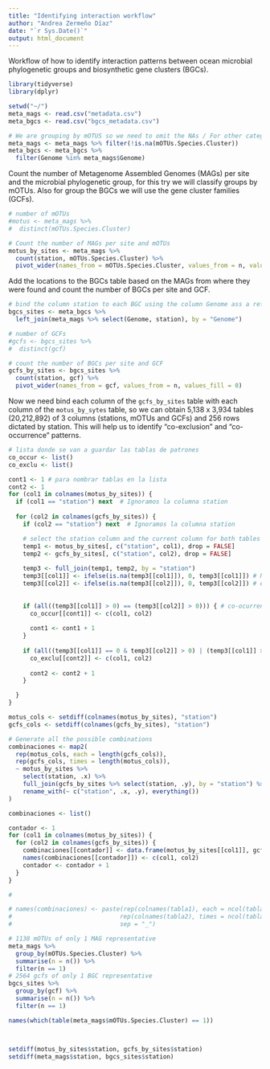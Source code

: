 ```yaml
---
title: "Identifying interaction workflow"
author: "Andrea Zermeño Díaz"
date: "`r Sys.Date()`"
output: html_document
---
```


Workflow of how to identify interaction patterns between ocean microbial phylogenetic groups and biosynthetic gene clusters (BGCs).

```r
library(tidyverse)
library(dplyr)
```

```r
setwd("~/")
meta_mags <- read.csv("metadata.csv")
meta_bgcs <- read.csv("bgcs_metadata.csv")

# We are grouping by mOTUS so we need to omit the NAs / For other categories skip this 
meta_mags <- meta_mags %>% filter(!is.na(mOTUs.Species.Cluster))
meta_bgcs <- meta_bgcs %>%
  filter(Genome %in% meta_mags$Genome)
```

Count the number of Metagenome Assembled Genomes (MAGs) per site and the microbial phylogenetic group, for this try we will classify groups by mOTUs. Also for group the BGCs we will use the gene cluster families (GCFs).

```r
# number of mOTUs
#motus <- meta_mags %>% 
#  distinct(mOTUs.Species.Cluster)

# Count the number of MAGs per site and mOTUs
motus_by_sites <- meta_mags %>%
  count(station, mOTUs.Species.Cluster) %>%
  pivot_wider(names_from = mOTUs.Species.Cluster, values_from = n, values_fill = 0)
```

Add the locations to the BGCs table based on the MAGs from where they were found and count the number of BGCs per site and GCF.

```r
# bind the column station to each BGC using the column Genome ass a reference to match it 
bgcs_sites <- meta_bgcs %>%
  left_join(meta_mags %>% select(Genome, station), by = "Genome")

# number of GCFs 
#gcfs <- bgcs_sites %>% 
#  distinct(gcf)

# count the number of BGCs per site and GCF
gcfs_by_sites <- bgcs_sites %>%
  count(station, gcf) %>%
  pivot_wider(names_from = gcf, values_from = n, values_fill = 0) 
```

Now we need bind each column of the `gcfs_by_sites` table with each column of the `motus_by_sytes` table, so we can obtain 5,138 x 3,934 tables (20,212,892)  of 3 columns (stations, mOTUs and GCFs) and 256 rows dictated by station. This will help us to identify "co-exclusion" and "co-occurrence" patterns.


```r
# lista donde se van a guardar las tablas de patrones
co_occur <- list()
co_exclu <- list() 

cont1 <- 1 # para nombrar tablas en la lista
cont2 <- 1
for (col1 in colnames(motus_by_sites)) {
  if (col1 == "station") next  # Ignoramos la columna station
  
  for (col2 in colnames(gcfs_by_sites)) {
    if (col2 == "station") next  # Ignoramos la columna station

    # select the station column and the current column for both tables
    temp1 <- motus_by_sites[, c("station", col1), drop = FALSE]
    temp2 <- gcfs_by_sites[, c("station", col2), drop = FALSE]
    
    temp3 <- full_join(temp1, temp2, by = "station") 
    temp3[[col1]] <- ifelse(is.na(temp3[[col1]]), 0, temp3[[col1]]) # NAs creados por el join, hay 
    temp3[[col2]] <- ifelse(is.na(temp3[[col2]]), 0, temp3[[col2]]) # estaciones que no estan                                                                                 presentes en la lista de los bgcs
    
    
    if (all((temp3[[col1]] > 0) == (temp3[[col2]] > 0))) { # co-ocurrencia
      co_occur[[cont1]] <- c(col1, col2)
      
      cont1 <- cont1 + 1
    }
    
    if (all((temp3[[col1]] == 0 & temp3[[col2]] > 0) | (temp3[[col1]] > 0 & temp3[[col2]] == 0) | (temp3[[col1]] == 0 & temp3[[col2]] == 0))) {    # co-exclusion
      co_exclu[[cont2]] <- c(col1, col2)
      
      cont2 <- cont2 + 1
    }

  }
}

```



#####################################################

```r

motus_cols <- setdiff(colnames(motus_by_sites), "station")
gcfs_cols <- setdiff(colnames(gcfs_by_sites), "station")

# Generate all the possible combinations
combinaciones <- map2(
  rep(motus_cols, each = length(gcfs_cols)), 
  rep(gcfs_cols, times = length(motus_cols)),
  ~ motus_by_sites %>%
    select(station, .x) %>%
    full_join(gcfs_by_sites %>% select(station, .y), by = "station") %>%
    rename_with(~ c("station", .x, .y), everything())
)
```

```r
combinaciones <- list()

contador <- 1
for (col1 in colnames(motus_by_sites)) {
  for (col2 in colnames(gcfs_by_sites)) {
    combinaciones[[contador]] <- data.frame(motus_by_sites[[col1]], gcfs_by_sites[[col2]])
    names(combinaciones[[contador]]) <- c(col1, col2)
    contador <- contador + 1
  }
}

#

# names(combinaciones) <- paste(rep(colnames(tabla1), each = ncol(tabla2)),
#                              rep(colnames(tabla2), times = ncol(tabla1)),
#                              sep = "_")

```

```r
# 1138 mOTUs of only 1 MAG representative 
meta_mags %>%
  group_by(mOTUs.Species.Cluster) %>%                     
  summarise(n = n()) %>%                 
  filter(n == 1)  
# 2564 gcfs of only 1 BGC representative 
bgcs_sites %>%
  group_by(gcf) %>%                     
  summarise(n = n()) %>%                 
  filter(n == 1)  

names(which(table(meta_mags$mOTUs.Species.Cluster) == 1))



setdiff(motus_by_sites$station, gcfs_by_sites$station)
setdiff(meta_mags$station, bgcs_sites$station)
```




